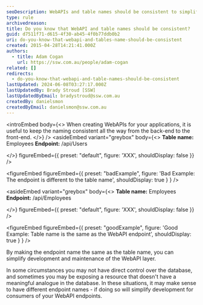 ```yaml
---
seoDescription: WebAPIs and table names should be consistent to simplify development and maintenance of your API layer.
type: rule
archivedreason:
title: Do you know that WebAPI and table names should be consistent?
guid: d7511f71-d615-4f30-ab45-4f0b77ddb0b2
uri: do-you-know-that-webapi-and-tables-name-should-be-consistent
created: 2015-04-28T14:21:41.000Z
authors:
  - title: Adam Cogan
    url: https://ssw.com.au/people/adam-cogan
related: []
redirects:
  - do-you-know-that-webapi-and-table-names-should-be-consistent
lastUpdated: 2024-06-08T03:27:17.000Z
lastUpdatedBy: Brady Stroud [SSW]
lastUpdatedByEmail: bradystroud@ssw.com.au
createdBy: danielsmon
createdByEmail: danielsmon@ssw.com.au
---
```


<introEmbed
  body={<>
When creating WebAPIs for your applications, it is useful to keep the naming consistent all the way from the back-end to the front-end.
  </>}
/>
<asideEmbed
  variant="greybox"
  body={<>
    **Table name:** Employees
**Endpoint:** /api/Users

  </>}
  figureEmbed={{
    preset: "default",
    figure: 'XXX',
    shouldDisplay: false
  }}
/>

<figureEmbed figureEmbed={{
  preset: "badExample",
  figure: 'Bad Example: The endpoint is different to the table name',
  shouldDisplay: true
} } />


<asideEmbed
  variant="greybox"
  body={<>
    **Table name:** Employees
**Endpoint:** /api/Employees

  </>}
  figureEmbed={{
    preset: "default",
    figure: 'XXX',
    shouldDisplay: false
  }}
/>

<figureEmbed figureEmbed={{
  preset: "goodExample",
  figure: 'Good Example: Table name is the same as the WebAPI endpoint',
  shouldDisplay: true
} } />


By making the endpoint name the same as the table name, you can simplify development and maintenance of the WebAPI layer.

In some circumstances you may not have direct control over the database, and sometimes you may be exposing a resource that doesn't have a meaningful analogue in the database. In these situations, it may make sense to have different endpoint names - if doing so will simplify development for consumers of your WebAPI endpoints.
